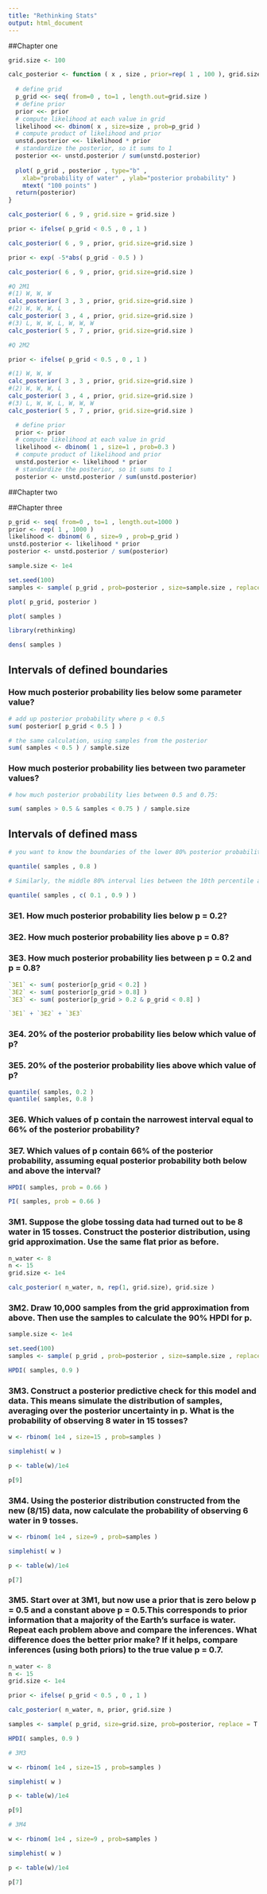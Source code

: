 ```yaml
---
title: "Rethinking Stats"
output: html_document
---
```


##Chapter one 

```r

grid.size <- 100

calc_posterior <- function ( x , size , prior=rep( 1 , 100 ), grid.size ) {
  
  # define grid
  p_grid <<- seq( from=0 , to=1 , length.out=grid.size )
  # define prior
  prior <<- prior
  # compute likelihood at each value in grid
  likelihood <<- dbinom( x , size=size , prob=p_grid )
  # compute product of likelihood and prior
  unstd.posterior <<- likelihood * prior
  # standardize the posterior, so it sums to 1
  posterior <<- unstd.posterior / sum(unstd.posterior)
  
  plot( p_grid , posterior , type="b" ,
    xlab="probability of water" , ylab="posterior probability" )
    mtext( "100 points" )
  return(posterior)
}
```

```r

calc_posterior( 6 , 9 , grid.size = grid.size )

```

```r
prior <- ifelse( p_grid < 0.5 , 0 , 1 )

calc_posterior( 6 , 9 , prior, grid.size=grid.size )

prior <- exp( -5*abs( p_grid - 0.5 ) )

calc_posterior( 6 , 9 , prior, grid.size=grid.size )

```

```r
#Q 2M1
#(1) W, W, W
calc_posterior( 3 , 3 , prior, grid.size=grid.size )
#(2) W, W, W, L
calc_posterior( 3 , 4 , prior, grid.size=grid.size )
#(3) L, W, W, L, W, W, W
calc_posterior( 5 , 7 , prior, grid.size=grid.size )

```

```r
#Q 2M2

prior <- ifelse( p_grid < 0.5 , 0 , 1 )

#(1) W, W, W
calc_posterior( 3 , 3 , prior, grid.size=grid.size )
#(2) W, W, W, L
calc_posterior( 3 , 4 , prior, grid.size=grid.size )
#(3) L, W, W, L, W, W, W
calc_posterior( 5 , 7 , prior, grid.size=grid.size )

```

```r

  # define prior
  prior <- prior
  # compute likelihood at each value in grid
  likelihood <- dbinom( 1 , size=1 , prob=0.3 )
  # compute product of likelihood and prior
  unstd.posterior <- likelihood * prior
  # standardize the posterior, so it sums to 1
  posterior <- unstd.posterior / sum(unstd.posterior)

```

##Chapter two

##Chapter three

```r
p_grid <- seq( from=0 , to=1 , length.out=1000 )
prior <- rep( 1 , 1000 )
likelihood <- dbinom( 6 , size=9 , prob=p_grid )
unstd.posterior <- likelihood * prior
posterior <- unstd.posterior / sum(posterior)

sample.size <- 1e4

set.seed(100)
samples <- sample( p_grid , prob=posterior , size=sample.size , replace=TRUE )

```


```r
plot( p_grid, posterior )

plot( samples )

```

```r
library(rethinking)

dens( samples )

```

## Intervals of defined boundaries

### How much posterior probability lies below some parameter value?

```r
# add up posterior probability where p < 0.5
sum( posterior[ p_grid < 0.5 ] )

# the same calculation, using samples from the posterior
sum( samples < 0.5 ) / sample.size

```

### How much posterior probability lies between two parameter values?

```r
# how much posterior probability lies between 0.5 and 0.75:

sum( samples > 0.5 & samples < 0.75 ) / sample.size

```

## Intervals of defined mass

```r
# you want to know the boundaries of the lower 80% posterior probability. You know this interval starts at p = 0. To find out where it stops, think of the samples as data and ask where the 80th percentile lies.

quantile( samples , 0.8 )

# Similarly, the middle 80% interval lies between the 10th percentile and the 90th percentile. These boundaries are found using the same approach

quantile( samples , c( 0.1 , 0.9 ) )

```


### 3E1. How much posterior probability lies below p = 0.2?
### 3E2. How much posterior probability lies above p = 0.8?
### 3E3. How much posterior probability lies between p = 0.2 and p = 0.8?

```r
`3E1` <- sum( posterior[p_grid < 0.2] )
`3E2` <- sum( posterior[p_grid > 0.8] )
`3E3` <- sum( posterior[p_grid > 0.2 & p_grid < 0.8] )

`3E1` + `3E2` + `3E3` 
```

### 3E4. 20% of the posterior probability lies below which value of p?
### 3E5. 20% of the posterior probability lies above which value of p?

```r
quantile( samples, 0.2 )
quantile( samples, 0.8 )

```

### 3E6. Which values of p contain the narrowest interval equal to 66% of the posterior probability?
### 3E7. Which values of p contain 66% of the posterior probability, assuming equal posterior probability both below and above the interval?

```r

HPDI( samples, prob = 0.66 )

PI( samples, prob = 0.66 )

```

### 3M1. Suppose the globe tossing data had turned out to be 8 water in 15 tosses. Construct the posterior distribution, using grid approximation. Use the same flat prior as before.

```r
n_water <- 8
n <- 15
grid.size <- 1e4

calc_posterior( n_water, n, rep(1, grid.size), grid.size )

```

### 3M2. Draw 10,000 samples from the grid approximation from above. Then use the samples to calculate the 90% HPDI for p.

```r

sample.size <- 1e4

set.seed(100)
samples <- sample( p_grid , prob=posterior , size=sample.size , replace=TRUE )

HPDI( samples, 0.9 )

```

### 3M3. Construct a posterior predictive check for this model and data. This means simulate the distribution of samples, averaging over the posterior uncertainty in p. What is the probability of observing 8 water in 15 tosses?

```r

w <- rbinom( 1e4 , size=15 , prob=samples )

simplehist( w )

p <- table(w)/1e4

p[9]

```

### 3M4. Using the posterior distribution constructed from the new (8/15) data, now calculate the probability of observing 6 water in 9 tosses.

```r

w <- rbinom( 1e4 , size=9 , prob=samples )

simplehist( w )

p <- table(w)/1e4

p[7]

```

### 3M5. Start over at 3M1, but now use a prior that is zero below p = 0.5 and a constant above p = 0.5.This corresponds to prior information that a majority of the Earth’s surface is water. Repeat each problem above and compare the inferences. What difference does the better prior make? If it helps, compare inferences (using both priors) to the true value p = 0.7.

```r

n_water <- 8
n <- 15
grid.size <- 1e4

prior <- ifelse( p_grid < 0.5 , 0 , 1 )

calc_posterior( n_water, n, prior, grid.size )

samples <- sample( p_grid, size=grid.size, prob=posterior, replace = T )

HPDI( samples, 0.9 )

# 3M3

w <- rbinom( 1e4 , size=15 , prob=samples )

simplehist( w )

p <- table(w)/1e4

p[9]

# 3M4

w <- rbinom( 1e4 , size=9 , prob=samples )

simplehist( w )

p <- table(w)/1e4

p[7]

```










